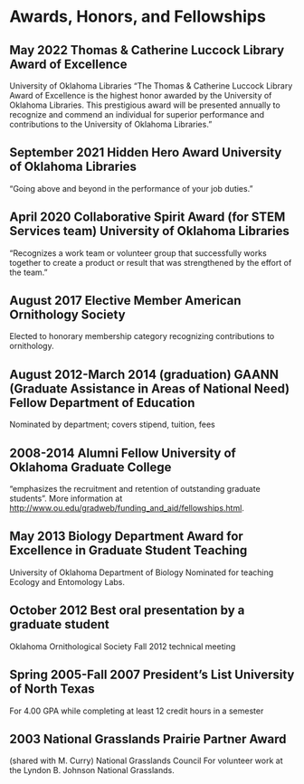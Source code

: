 # Awards, Honors, and Fellowships {.unnumbered}

## May 2022	Thomas & Catherine Luccock Library Award of Excellence
University of Oklahoma Libraries
“The Thomas & Catherine Luccock Library Award of Excellence is the highest honor awarded by the University of Oklahoma Libraries. This prestigious award will be presented annually to recognize and commend an individual for superior performance and contributions to the University of Oklahoma Libraries.”

## September 2021	Hidden Hero Award	University of Oklahoma Libraries	
“Going above and beyond in the performance of your job duties.”

## April 2020 Collaborative Spirit Award (for STEM Services team)	University of Oklahoma Libraries
“Recognizes a work team or volunteer group that successfully works together to create a product or result that was strengthened by the effort of the team."

## August 2017	Elective Member	American Ornithology Society
Elected to honorary membership category recognizing contributions to ornithology. 

## August 2012-March 2014 (graduation)	GAANN (Graduate Assistance in Areas of National Need) Fellow	Department of Education
Nominated by department; covers stipend, tuition, fees

## 2008-2014	Alumni Fellow 	University of Oklahoma Graduate College	
“emphasizes the recruitment and retention of outstanding graduate students”. More information at <http://www.ou.edu/gradweb/funding_and_aid/fellowships.html>.

## May 2013	Biology Department Award for Excellence in Graduate Student Teaching
University of Oklahoma Department of Biology	Nominated for teaching Ecology and Entomology Labs.

## October 2012 Best oral presentation by a graduate student
Oklahoma Ornithological Society	Fall 2012 technical meeting

## Spring 2005-Fall 2007	President’s List	University of North Texas	
For 4.00 GPA while completing at least 12 credit hours in a semester

## 2003	National Grasslands Prairie Partner Award
(shared with M. Curry)	National Grasslands Council 	For volunteer work at the Lyndon B. Johnson National Grasslands.

